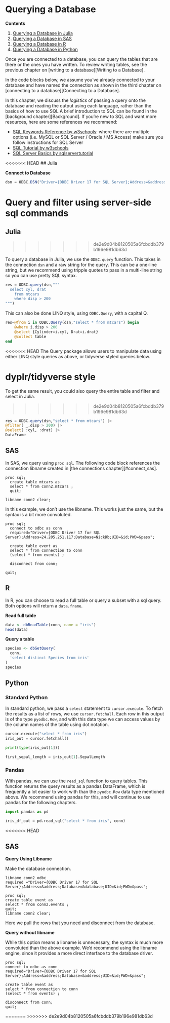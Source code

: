 # Querying a Database

**Contents**

1. [Querying a Database in Julia](#query_julia)
1. [Querying a Database in SAS](#query_sas)
1. [Querying a Database in R](#query_r)
1. [Querying a Database in Python](#query_python)

Once you are connected to a database, you can query the tables that are there or the ones you have written. To review writing tables, see the previous chapter on [writing to a database][Writing to a Database].

In the code blocks below, we assume you've already connected to your database and have named the connection as shown in the third chapter on [connecting to a database][Connecting to a Database].

In this chapter, we discuss the *logistics* of passing a query onto the database and reading the output using each language, rather than the basics of how to use SQL A brief introduction to SQL can be found in the [background chapter][Background]. If you're new to SQL and want more resources, here are some references we recommend:

- [SQL Keywords Reference by w3schools](https://www.w3schools.com/sql/sql_ref_keywords.asp): where there are multiple options (i.e. MySQL or SQL Server / Oracle / MS Access) make sure you follow instructions for SQL Server
- [SQL Tutorial by w3schools](https://www.w3schools.com/sql/)
- [SQL Server Basics by sqlservertutorial](https://www.sqlservertutorial.net/sql-server-basics/)

<<<<<<< HEAD
## Julia

**Connect to Database**

```julia
dsn = ODBC.DSN("Driver={ODBC Driver 17 for SQL Server};Address=&address;Database=$database;UID=$user;PWD=$pass;")
```
**Query and filter using server-side sql commands**
=======
## Julia{#query_julia}
>>>>>>> de2e9d04b8120505a6fcbddb379b196e981db63d

To query a database in Julia, we use the `ODBC.query` function. This takes in the connection `dsn` and a raw string for the query. This can be a one-line string, but we recommend using tripple quotes to pass in a multi-line string so you can use pretty SQL syntax.

```julia
res = ODBC.query(dsn,"""
  select cyl, drat 
    from mtcars 
    where disp > 200
""") 
```

This can also be done LINQ style, using `ODBC.Query`, with a capital Q.

```julia
res=@from i in ODBC.Query(dsn,"select * from mtcars") begin 
    @where i.disp > 200
    @select {Cylinder=i.cyl, Drat=i.drat}
    @collect table 
end 
```
<<<<<<< HEAD
The Query package allows users to manipulate data using either LINQ style queries as above, or tidyverse styled queries below.

**dyplr/tidyverse style** 
=======

To get the same result, you could also query the entire table and filter and select in Julia.

>>>>>>> de2e9d04b8120505a6fcbddb379b196e981db63d
```julia
res = ODBC.query(dsn,"select * from mtcars") |> 
@filter( _.disp > 200) |>
@select( :cyl, :drat) |>
DataFrame
```

## SAS{#query_sas}

In SAS, we query using `proc sql`. The following code block references the connection libname created in [the connections chapter][#connect_sas].

```sas
proc sql;
  create table mtcars as
  select * from conn2.mtcars ;
  quit;
  
libname conn2 clear;
```

In this example, we don't use the libname. This works just the same, but the syntax is a bit more convoluted.

```sas
proc sql;
  connect to odbc as conn
  required="Driver={ODBC Driver 17 for SQL Server};Address=24.205.251.117;Database=NickDb;UID=&id;PWD=&pass";

  create table event as
  select * from connection to conn
  (select * from events) ;

  disconnect from conn;
  
quit;
```

## R{#query_r}

In R, you can choose to read a full table or query a subset with a sql query. Both options will return a `data.frame`.

**Read full table**
```r
data <- dbReadTable(conn, name = "iris")
head(data)
```

**Query a table**
```r
species <- dbGetQuery(
  conn, 
  'select distinct Species from iris'
)
species
```

## Python{#query_python}

### Standard Python
In standard python, we pass a `select` statement to `cursor.execute`. To fetch the results as a list of rows, we use `cursor.fetchall`. Each row in this output is of the type `pyodbc.Row`, and with this data type we can access values by the column names of the table using dot notation.

```python
cursor.execute("select * from iris")
iris_out = cursor.fetchall()

print(type(iris_out[1]))

first_sepal_length = iris_out[1].SepalLength
```

### Pandas
With pandas, we can use the `read_sql` function to query tables. This function returns the query results as a pandas DataFrame, which is frequently a lot easier to work with than the `pyodbc.Row` data type mentioned above. We recommend using pandas for this, and will continue to use pandas for the following chapters.

```python
import pandas as pd

iris_df_out = pd.read_sql("select * from iris", conn)
```
<<<<<<< HEAD

## SAS

**Query Using Libname**

Make the database connection.
```sas
libname conn2 odbc
required ="Driver={ODBC Driver 17 for SQL Server};Address=&address;Database=&database;UID=&id;PWD=&pass";
```


```sas
proc sql;
create table event as
select * from conn2.events ;
quit;
libname conn2 clear;
```
Here we pull the rows that you need and disconnect from the database.

**Query without libname**

While this option means a libname is unnecessary, the syntax is much more convoluted than the above example.
We'd recommend using the libname engine, since it provides a more direct interface to the database driver. 
```sas
proc sql;
connect to odbc as conn
required="Driver={ODBC Driver 17 for SQL Server};Address=&address;Database=&address;UID=&id;PWD=&pass";

create table event as
select * from connection to conn
(select * from events) ;

disconnect from conn;
quit;

```
=======
>>>>>>> de2e9d04b8120505a6fcbddb379b196e981db63d
